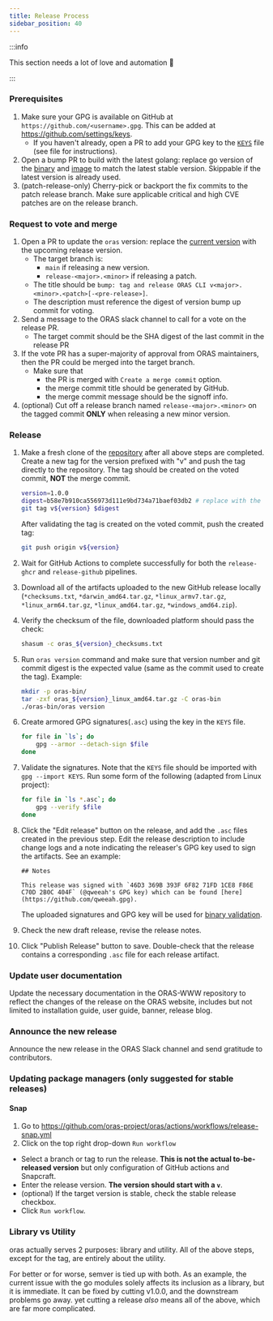 ```yaml
---
title: Release Process
sidebar_position: 40
---
```


:::info

This section needs a lot of love and automation 🙂

:::

### Prerequisites
1. Make sure your GPG is available on GitHub at `https://github.com/<username>.gpg`. This can be added at https://github.com/settings/keys.
    -  If you haven't already, open a PR to add your GPG key to the [`KEYS`](https://github.com/oras-project/oras/blob/main/KEYS) file (see file for instructions).
1. Open a bump PR to build with the latest golang: replace go version of the [binary](https://github.com/oras-project/oras/blob/main/.github/workflows/release-github.yml#L32) and [image](https://github.com/oras-project/oras/blob/main/Dockerfile#L14) to match the latest stable version. Skippable if the latest version is already used.
1. (patch-release-only) Cherry-pick or backport the fix commits to the patch release branch. Make sure applicable critical and high CVE patches are on the release branch.

### Request to vote and merge
1. Open a PR to update the `oras` version: replace the [current version](https://github.com/oras-project/oras/blob/main/internal/version/version.go#L20) with the upcoming release version.
    - The target branch is:
        - `main` if releasing a new version.
        - `release-<major>.<minor>` if releasing a patch.
    - The title should be `bump: tag and release ORAS CLI v<major>.<minor>.<patch>[-<pre-release>]`.
    - The description must reference the digest of version bump up commit for voting.
1. Send a message to the ORAS slack channel to call for a vote on the release PR.
    - The target commit should be the SHA digest of the last commit in the release PR
1. If the vote PR has a super-majority of approval from ORAS maintainers, then the PR could be merged into the target branch.
    - Make sure that
        - the PR is merged with `Create a merge commit` option.
        - the merge commit title should be generated by GitHub.
        - the merge commit message should be the signoff info.
1. (optional) Cut off a release branch named `release-<major>.<minor>` on the tagged commit **ONLY** when releasing a new minor version.

### Release
1. Make a fresh clone of the [repository](https://github.com/oras-project/oras) after all above steps are completed. Create a new tag for the version prefixed with "v" and push the tag directly to the repository. The tag should be created on the voted commit, **NOT** the merge commit.
    ```sh
    version=1.0.0
    digest=b58e7b910ca556973d111e9bd734a71baef03db2 # replace with the digest of the voted commit
    git tag v${version} $digest
    ```
    After validating the tag is created on the voted commit, push the created tag:
    ```sh
    git push origin v${version}
    ```
1. Wait for GitHub Actions to complete successfully for both the `release-ghcr` and `release-github` pipelines.
1. Download all of the artifacts uploaded to the new GitHub release locally (`*checksums.txt`, `*darwin_amd64.tar.gz`, `*linux_armv7.tar.gz`, `*linux_arm64.tar.gz`, `*linux_amd64.tar.gz`, `*windows_amd64.zip`).
1. Verify the checksum of the file, downloaded platform should pass the check:
    ```sh
    shasum -c oras_${version}_checksums.txt
    ```
1. Run `oras version` command and make sure that version number and git commit digest is the expected value (same as the commit used to create the tag). Example:
    ```sh
    mkdir -p oras-bin/
    tar -zxf oras_${version}_linux_amd64.tar.gz -C oras-bin
    ./oras-bin/oras version
    ```

1. Create armored GPG signatures(`.asc`) using the key in the `KEYS` file.
    ```sh
    for file in `ls`; do
        gpg --armor --detach-sign $file
    done
    ```
1. Validate the signatures. Note that the `KEYS` file should be imported with `gpg --import KEYS`. Run some form of the following (adapted from Linux project):
    ```sh
    for file in `ls *.asc`; do
        gpg --verify $file
    done
    ```
1. Click the "Edit release" button on the release, and add the `.asc` files created in the previous step. Edit the release description to include change logs and a note indicating the releaser's GPG key used to sign the artifacts. See an example:
    ```
    ## Notes

    This release was signed with `46D3 369B 393F 6F82 71FD 1CE8 F86E C70D 2B0C 404F` (@qweeah's GPG key) which can be found [here](https://github.com/qweeah.gpg).
    ```
    The uploaded signatures and GPG key will be used for [binary validation](https://oras.land/docs/how_to_guides/verifying_binaries).
1. Check the new draft release, revise the release notes.
1. Click "Publish Release" button to save. Double-check that the release contains a corresponding `.asc` file for each release artifact.

### Update user documentation

Update the necessary documentation in the ORAS-WWW repository to reflect the changes of the release on the ORAS website, includes but not limited to installation guide, user guide, banner, release blog.

### Announce the new release

Announce the new release in the ORAS Slack channel and send gratitude to contributors.

### Updating package managers (only suggested for stable releases)
#### Snap
1. Go to https://github.com/oras-project/oras/actions/workflows/release-snap.yml
1. Click on the top right drop-down `Run workflow`
  - Select a branch or tag to run the release. **This is not the actual to-be-released version** but only configuration of GitHub actions and Snapcraft.
  - Enter the release version. **The version should start with a `v`**.
  - (optional) If the target version is stable, check the stable release checkbox.
  - Click `Run workflow`.

### Library vs Utility

oras actually serves 2 purposes: library and utility. All of the above steps, except for the tag, are entirely about the utility.

For better or for worse, semver is tied up with both. As an example, the current issue with the go modules solely affects its inclusion as a library, but it is immediate. It can be fixed by cutting v1.0.0, and the downstream problems go away. yet cutting a release _also_ means all of the above, which are far more complicated.